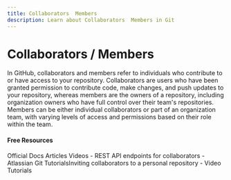 ```yaml
---
title: Collaborators  Members
description: Learn about Collaborators  Members in Git
---
```

# Collaborators / Members

In GitHub, collaborators and members refer to individuals who contribute to or have access to your repository. Collaborators are users who have been granted permission to contribute code, make changes, and push updates to your repository, whereas members are the owners of a repository, including organization owners who have full control over their team's repositories. Members can be either individual collaborators or part of an organization team, with varying levels of access and permissions based on their role within the team.

#### Free Resources

<Tabs defaultValue="official">
<TabsList>
<TabsTrigger value="official">Official Docs</TabsTrigger>
<TabsTrigger value="article">Articles</TabsTrigger>
<TabsTrigger value="video">Videos</TabsTrigger>
</TabsList>

<TabsContent value="official">
<Note type="note" title="official">
- <Link href="https://docs.github.com/en/rest/collaborators/collaborators?apiVersion=2022-11-28">REST API endpoints for collaborators</Link>
</Note>
</TabsContent>
<TabsContent value="article">
<Note type="note" title="article">
- <Link href="https://docs.github.com/en/account-and-profile/setting-up-and-managing-your-personal-account-on-github/managing-access-to-your-personal-repositories/inviting-collaborators-to-a-personal-repository">Atlassian Git Tutorials</Link>Inviting collaborators to a personal repository</Link>
</Note>
</TabsContent>
<TabsContent value="video">
<Note type="note" title="video">
- <Link href="https://www.youtube.com/results?search_query=git+collaborators--members+tutorial">Video Tutorials</Link>
</Note>
</TabsContent>
</Tabs>
